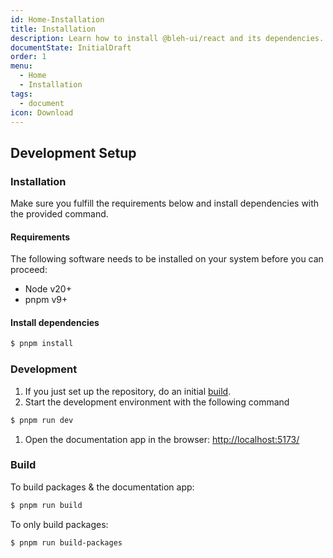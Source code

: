 ```yaml
---
id: Home-Installation
title: Installation
description: Learn how to install @bleh-ui/react and its dependencies.
documentState: InitialDraft
order: 1
menu:
  - Home
  - Installation
tags:
  - document
icon: Download
---
```


## Development Setup

### Installation

Make sure you fulfill the requirements below and install dependencies with the
provided command.

#### Requirements

The following software needs to be installed on your system before you can
proceed:

- Node v20+
- pnpm v9+

#### Install dependencies

```bash
$ pnpm install
```

### Development

1. If you just set up the repository, do an initial [build](#build).
2. Start the development environment with the following command

```bash
$ pnpm run dev
```

1. Open the documentation app in the
   browser: [http://localhost:5173/](http://localhost:5173/)

### Build

To build packages & the documentation app:

```bash
$ pnpm run build
```

To only build packages:

```bash
$ pnpm run build-packages
```
